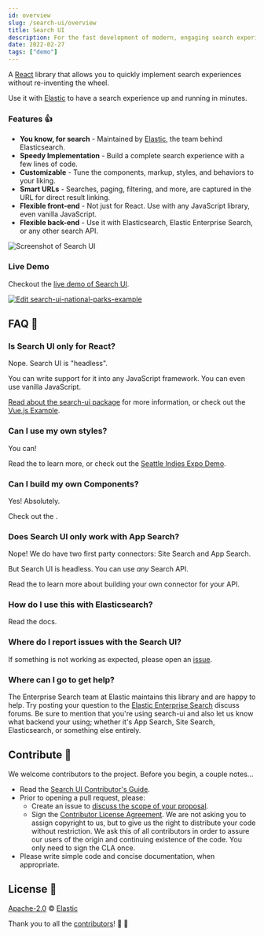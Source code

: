 ```yaml
---
id: overview
slug: /search-ui/overview
title: Search UI
description: For the fast development of modern, engaging search experiences. 🎉
date: 2022-02-27
tags: ["demo"]
---
```


A [React](https://reactjs.org) library that allows you to quickly implement search experiences without re-inventing the wheel.

Use it with [Elastic](https://www.elastic.co/) to have a search experience up and running in minutes.

### Features 👍

- **You know, for search** - Maintained by [Elastic](https://elastic.co), the team behind Elasticsearch.
- **Speedy Implementation** - Build a complete search experience with a few lines of code.
- **Customizable** - Tune the components, markup, styles, and behaviors to your liking.
- **Smart URLs** - Searches, paging, filtering, and more, are captured in the URL for direct result linking.
- **Flexible front-end** - Not just for React. Use with any JavaScript library, even vanilla JavaScript.
- **Flexible back-end** - Use it with Elasticsearch, Elastic Enterprise Search, or any other search API.

![Screenshot of Search UI](images/screenshot.png)

### Live Demo

Checkout the [live demo of Search UI](https://search-ui-stable.netlify.com).

[![Edit search-ui-national-parks-example](https://codesandbox.io/static/img/play-codesandbox.svg)](https://codesandbox.io/s/search-ui-national-parks-example-ts-k6u5iz)

## FAQ 🔮

### Is Search UI only for React?

Nope. Search UI is "headless".

You can write support for it into any JavaScript framework. You can even use vanilla JavaScript.

[Read about the search-ui package](https://github.com/elastic/search-ui/tree/master/packages/search-ui) for more information, or check out the [Vue.js Example](https://github.com/elastic/vue-search-ui-demo).

### Can I use my own styles?

You can!

Read the <DocLink id="guides-customizing-styles-and-html" text="Custom Styles and Layout Guide" /> to learn more, or check out the [Seattle Indies Expo Demo](https://github.com/elastic/seattle-indies-expo-search).

### Can I build my own Components?

Yes! Absolutely.

Check out the <DocLink id="guides-creating-your-own-components" text="Build Your Own Component Guide" />.

### Does Search UI only work with App Search?

Nope! We do have two first party connectors: Site Search and App Search.

But Search UI is headless. You can use _any_ Search API.

Read the <DocLink id="connectors-api-custom-connector" /> to learn more about building your own connector for your API.

### How do I use this with Elasticsearch?

Read the <DocLink id="connectors-api-elasticsearch" text="Elasticsearch Connector" /> docs.

### Where do I report issues with the Search UI?

If something is not working as expected, please open an [issue](https://github.com/elastic/search-ui/issues/new).

### Where can I go to get help?

The Enterprise Search team at Elastic maintains this library and are happy to help. Try posting your question to the [Elastic Enterprise Search](https://discuss.elastic.co/c/enterprise-search/84) discuss forums. Be sure to mention that you're using search-ui and also let us know what backend your using; whether it's App Search, Site Search, Elasticsearch, or something else entirely.

## Contribute 🚀

We welcome contributors to the project. Before you begin, a couple notes...

- Read the [Search UI Contributor's Guide](https://github.com/elastic/search-ui/blob/master/CONTRIBUTING.md).
- Prior to opening a pull request, please:
  - Create an issue to [discuss the scope of your proposal](https://github.com/elastic/search-ui/issues).
  - Sign the [Contributor License Agreement](https://www.elastic.co/contributor-agreement/). We are not asking you to assign copyright to us, but to give us the right to distribute your code without restriction. We ask this of all contributors in order to assure our users of the origin and continuing existence of the code. You only need to sign the CLA once.
- Please write simple code and concise documentation, when appropriate.

## License 📗

[Apache-2.0](https://github.com/elastic/search-ui/blob/master/LICENSE.txt) © [Elastic](https://github.com/elastic)

Thank you to all the [contributors](https://github.com/elastic/search-ui/graphs/contributors)! 🙏 🙏


